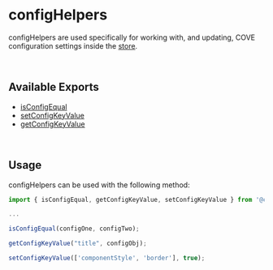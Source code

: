 
<Meta
  title="Helpers/configHelpers/configHelpers"
/>

# configHelpers
configHelpers are used specifically for working with, and updating, COVE configuration settings inside the [store](./?path=/docs/store-cove-store--docs).

&nbsp;
## Available Exports
- [isConfigEqual](./?path=/docs/helpers-confighelpers-isconfigequal--docs)
- [setConfigKeyValue](./?path=/docs/helpers-confighelpers-getconfigkeyvalue--docs)
- [getConfigKeyValue](./?path=/docs/helpers-confighelpers-setconfigkeyvalue--docs)

&nbsp;
## Usage
configHelpers can be used with the following method:

```js
import { isConfigEqual, getConfigKeyValue, setConfigKeyValue } from '@cdc/core/helpers/configHelpers';

...

isConfigEqual(configOne, configTwo);

getConfigKeyValue("title", configObj);

setConfigKeyValue(['componentStyle', 'border'], true);
```
